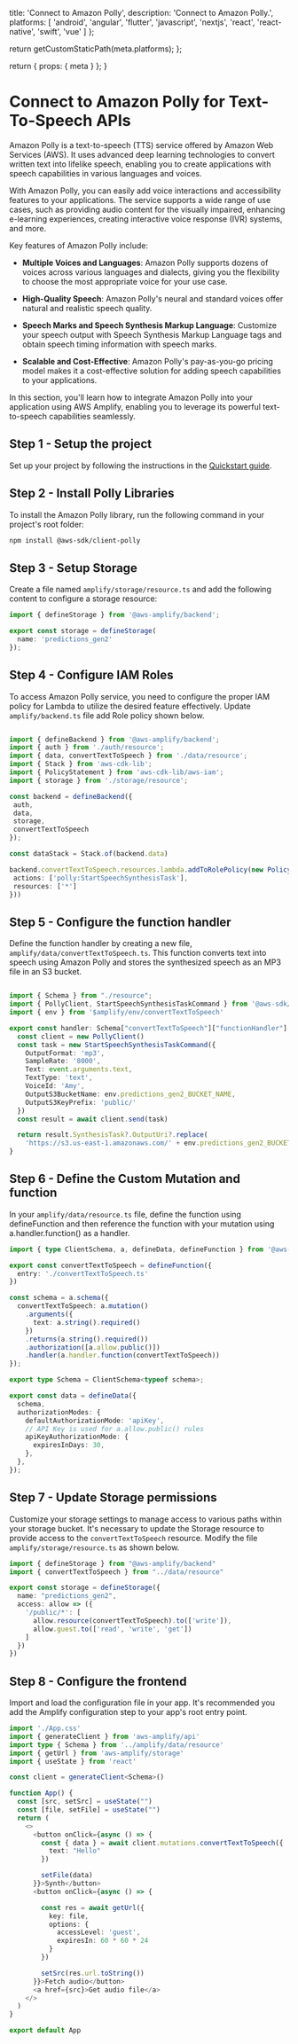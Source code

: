
  title: 'Connect to Amazon Polly',
  description:
    'Connect to Amazon Polly.',
  platforms: [
    'android',
    'angular',
    'flutter',
    'javascript',
    'nextjs',
    'react',
    'react-native',
    'swift',
    'vue'
  ]
};

  return getCustomStaticPath(meta.platforms);
};

  return {
    props: {
      meta
    }
  };
}

# Connect to Amazon Polly for Text-To-Speech APIs

Amazon Polly is a text-to-speech (TTS) service offered by Amazon Web Services (AWS). It uses advanced deep learning technologies to convert written text into lifelike speech, enabling you to create applications with speech capabilities in various languages and voices.

With Amazon Polly, you can easily add voice interactions and accessibility features to your applications. The service supports a wide range of use cases, such as providing audio content for the visually impaired, enhancing e-learning experiences, creating interactive voice response (IVR) systems, and more.

Key features of Amazon Polly include:

- **Multiple Voices and Languages**: Amazon Polly supports dozens of voices across various languages and dialects, giving you the flexibility to choose the most appropriate voice for your use case.

- **High-Quality Speech**: Amazon Polly's neural and standard voices offer natural and realistic speech quality.

- **Speech Marks and Speech Synthesis Markup Language**: Customize your speech output with Speech Synthesis Markup Language tags and obtain speech timing information with speech marks.

- **Scalable and Cost-Effective**: Amazon Polly's pay-as-you-go pricing model makes it a cost-effective solution for adding speech capabilities to your applications.

In this section, you'll learn how to integrate Amazon Polly into your application using AWS Amplify, enabling you to leverage its powerful text-to-speech capabilities seamlessly.

## Step 1 - Setup the project

Set up your project by following the instructions in the [Quickstart guide](/[platform]/start/quickstart/). 

## Step 2 - Install Polly Libraries
 To install the Amazon Polly library, run the following command in your project's root folder:

```bash
npm install @aws-sdk/client-polly

```

## Step 3 - Setup Storage

Create a file named `amplify/storage/resource.ts` and add the following content to configure a storage resource:


```ts title="amplify/storage/resource.ts"
import { defineStorage } from '@aws-amplify/backend';

export const storage = defineStorage(
  name: 'predictions_gen2'
});

```

## Step 4 - Configure IAM Roles

 To access Amazon Polly service, you need to configure the proper IAM policy for Lambda to utilize the desired feature effectively. Update `amplify/backend.ts` file add Role policy shown below.

 ```ts title= "amplify/backend.ts"

import { defineBackend } from '@aws-amplify/backend';
import { auth } from './auth/resource';
import { data, convertTextToSpeech } from './data/resource';
import { Stack } from 'aws-cdk-lib';
import { PolicyStatement } from 'aws-cdk-lib/aws-iam';
import { storage } from './storage/resource';

const backend = defineBackend({
  auth,
  data,
  storage,
  convertTextToSpeech
});

const dataStack = Stack.of(backend.data)

backend.convertTextToSpeech.resources.lambda.addToRolePolicy(new PolicyStatement({
  actions: ['polly:StartSpeechSynthesisTask'],
  resources: ['*']
}))

```
## Step 5 - Configure the function handler 

Define the function handler by creating a new file, `amplify/data/convertTextToSpeech.ts`. This function converts text into speech using Amazon Polly and stores the synthesized speech as an MP3 file in an S3 bucket.

```ts title="amplify/data/convertTextToSpeech.ts"

import { Schema } from "./resource";
import { PollyClient, StartSpeechSynthesisTaskCommand } from '@aws-sdk/client-polly'
import { env } from '$amplify/env/convertTextToSpeech'

export const handler: Schema["convertTextToSpeech"]["functionHandler"] = async (event) => {
  const client = new PollyClient()
  const task = new StartSpeechSynthesisTaskCommand({
    OutputFormat: 'mp3',
    SampleRate: '8000',
    Text: event.arguments.text,
    TextType: 'text',
    VoiceId: 'Amy',
    OutputS3BucketName: env.predictions_gen2_BUCKET_NAME,
    OutputS3KeyPrefix: 'public/'
  })
  const result = await client.send(task)

  return result.SynthesisTask?.OutputUri?.replace(
    'https://s3.us-east-1.amazonaws.com/' + env.predictions_gen2_BUCKET_NAME + '/public/', "") ?? ""
}

```

## Step 6 - Define the Custom Mutation and function

In your `amplify/data/resource.ts` file, define the function using defineFunction and then reference the function with your mutation using a.handler.function() as a handler.

```ts title="amplify/data/resource.ts"
import { type ClientSchema, a, defineData, defineFunction } from '@aws-amplify/backend';

export const convertTextToSpeech = defineFunction({
  entry: './convertTextToSpeech.ts'
})

const schema = a.schema({
  convertTextToSpeech: a.mutation()
    .arguments({
      text: a.string().required()
    })
    .returns(a.string().required())
    .authorization([a.allow.public()])
    .handler(a.handler.function(convertTextToSpeech))
});

export type Schema = ClientSchema<typeof schema>;

export const data = defineData({
  schema,
  authorizationModes: {
    defaultAuthorizationMode: 'apiKey',
    // API Key is used for a.allow.public() rules
    apiKeyAuthorizationMode: {
      expiresInDays: 30,
    },
  },
});


```
## Step 7 - Update Storage permissions

Customize your storage settings to manage access to various paths within your storage bucket. It's necessary to update the Storage resource to provide access to the `convertTextToSpeech` resource. Modify the file `amplify/storage/resource.ts` as shown below.

```ts title="amplify/storage/resource.ts"
import { defineStorage } from "@aws-amplify/backend"
import { convertTextToSpeech } from "../data/resource"

export const storage = defineStorage({
  name: "predictions_gen2",
  access: allow => ({
    '/public/*': [
      allow.resource(convertTextToSpeech).to(['write']),
      allow.guest.to(['read', 'write', 'get'])
    ]
  })
})
```

## Step 8 - Configure the frontend

Import and load the configuration file in your app. It's recommended you add the Amplify configuration step to your app's root entry point. 

```ts title="App.tsx"
import './App.css'
import { generateClient } from 'aws-amplify/api'
import type { Schema } from '../amplify/data/resource'
import { getUrl } from 'aws-amplify/storage'
import { useState } from 'react'

const client = generateClient<Schema>()

function App() {
  const [src, setSrc] = useState("")
  const [file, setFile] = useState("")
  return (
    <>
      <button onClick={async () => {
        const { data } = await client.mutations.convertTextToSpeech({
          text: "Hello"
        })

        setFile(data)
      }}>Synth</button>
      <button onClick={async () => {

        const res = await getUrl({
          key: file,
          options: {
            accessLevel: 'guest',
            expiresIn: 60 * 60 * 24
          }
        })

        setSrc(res.url.toString())
      }}>Fetch audio</button>
      <a href={src}>Get audio file</a>
    </>
  )
}

export default App

```

